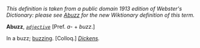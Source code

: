 ''This definition is taken from a public domain 1913 edition of Webster's Dictionary: please see [[Abuzz]] for the new Wiktionary definition of this term.''

'''Abuzz''', ''<code>[[adjective (part of speech)|adjective]]</code>'' [Pref. ''a-'' + ''buzz''.]

In a buzz; [[buzzing]]. [Colloq.] ''[[Dickens (source)|Dickens]].''